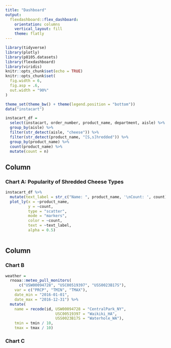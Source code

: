 ```yaml
---
title: "Dashboard"
output: 
  flexdashboard::flex_dashboard:
    orientation: columns
    vertical_layout: fill
    theme: flatly
---
```


```r
library(tidyverse)
library(plotly)
library(p8105.datasets)
library(flexdashboard)
library(viridis)
knitr::opts_chunk$set(echo = TRUE)
knitr::opts_chunk$set(
  fig.width = 6,
  fig.asp = .6,
  out.width = "90%"
)

theme_set(theme_bw() + theme(legend.position = "bottom"))
data("instacart")

instacart_df = 
  select(instacart, order_number, product_name, department, aisle) %>%
  group_by(aisle) %>%
  filter(str_detect(aisle, "cheese")) %>%
  filter(str_detect(product_name, "[S,s]hredded")) %>%
  group_by(product_name) %>%
  count(product_name) %>%
  mutate(count = n)

```

Column {data-width=350}
-----------------------------------------------------------------------

### Chart A: Popularity of Shredded Cheese Types

```r
instacart_df %>%
  mutate(text_label = str_c("Name: ", product_name, '\nCount: ', count)) %>%
  plot_ly(x = ~product_name, 
          y = ~count, 
          type = "scatter", 
          mode = "markers",
          color = ~count, 
          text = ~text_label, 
          alpha = 0.5)
  
```

Column {data-width=350}
-----------------------------------------------------------------------

### Chart B

```r
weather = 
  rnoaa::meteo_pull_monitors(
      c("USW00094728", "USC00519397", "USS0023B17S"),
    var = c("PRCP", "TMIN", "TMAX"), 
    date_min = "2016-01-01",
    date_max = "2016-12-31") %>%
  mutate(
    name = recode(id, USW00094728 = "CentralPark_NY", 
                      USC00519397 = "Waikiki_HA",
                      USS0023B17S = "Waterhole_WA"),
    tmin = tmin / 10,
    tmax = tmax / 10)
```

### Chart C

```r

```